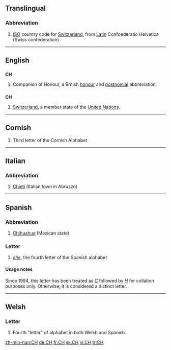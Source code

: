 ==Translingual==

===Abbreviation===
{{infl|mul|abbreviation}}

# [[ISO]] country code for [[Switzerland]], from [[Latin]] Confoederatio Helvetica (Swiss confederation)

----

==English==
{{wikipedia|Order of the Companions of Honour}}

==={{initialism}}===
'''CH'''

# Companion of Honour, a British [[honour]] and [[postnomial]] abbreviation.

==={{abbreviation}}===
'''CH'''
# [[Switzerland]], a member state of the [[United Nations]].

----

==Cornish==
{{infl|kw|letter|upper case||lower case|ch}}

# Third letter of the Cornish Alphabet

----

==Italian==

===Abbreviation===
{{infl|it|abbreviation}}

# [[Chieti]] (Italian town in Abruzzo)

----

==Spanish==

===Abbreviation===
{{infl|es|abbreviation}}

# [[Chihuahua]] (Mexican state)

===Letter===
{{infl|es|letter|upper case||lower case|ch|mixed case|Ch}}

# ''[[che]]'', the fourth letter of the Spanish alphabet

====Usage notes====
Since 1994, this letter has been treated as ''[[C]]'' followed by ''[[H]]'' for collation purposes only.  Otherwise, it is considered a distinct letter.

----

==Welsh==

===Letter===
{{infl|cy|letter|upper case||lower case|ch}}

# Fourth "letter" of alphabet in both Welsh and Spanish.

[[zh-min-nan:CH]]
[[de:CH]]
[[fr:CH]]
[[sk:CH]]
[[vi:CH]]
[[tr:CH]]